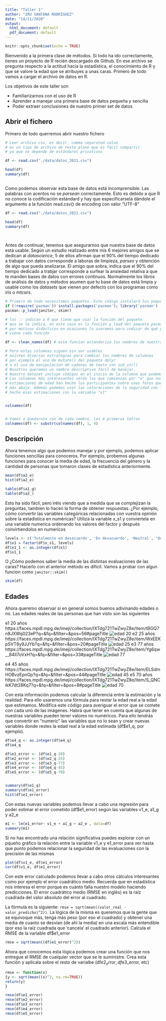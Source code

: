 ---
title: "Taller 1"
author: "IRU SANTANA RODRÍGUEZ"
date: "14/11/2020"
output:
  html_document: default
  pdf_document: default
---

```{r setup, include=FALSE}
knitr::opts_chunk$set(echo = TRUE)
```

Bienvenido a la primera clase de métodos. Si todo ha ido correctamente, tienes un proyecto de R recién descargado de Github. En ese archivo se pregunta respecto a la actitud hacia la estadística, el conocimiento de R y que se valore la edad que se atribuyes a unas caras. 
Primero de todo vamos a cargar el archivo de datos en R. 
  
Los objetivos de este taller son

- Familiarizarnos con el uso de R 
- Aprender a manejar una primera base de datos pequeña y sencilla
- Poder extraer conclusiones de nuestro primer set de datos


## Abrir el fichero

Primero de todo querremos abrir nuestro fichero

```{r}
# Leer archivo csv, es decir, comma separated value
# es un tipo de archivo de texto plano que es fácil compartir 
# ya que no depende de estándares privativos 

df <- read.csv("./data/datos_2021.csv") 

head(df)
summary(df)
  
```
Como podemos observar esta base de datos está incomprensible. Las palabras con acentos no se _parsean_ correctamente. Esto es debido a que R no conoce la codificación estándard  y hay que especificarsela dándole el argumento a la función read.csv() de encoding con valor "UTF-8"

```{r}
df <- read.csv("./data/datos_2021.csv")

head(df)
summary(df)
  
  
```

Antes de continuar, tenemos que asegurarnos que nuestra base de datos está usable. Según un estudio realizado entre mis 6 mejores amigos que se dedican al _datascience_, 5 de ellos afirman que el  90% del tiempo dedicado a trabajar con datos corresponde a laboras de limpieza, _parseo_ y obtención de algo que pueda analizarse. El amigo que sobra, indica que el 90% del tiempo dedicado a trabjar corresponde a surfear la ansiedad relativa a que te manden bases de datos con errores continuos. Normalmente los libros de análisis de datos y métodos asumen que tu base de datos está limpia y usable como los _datasets_ que vienen por defecto con los programas como _iris_ o _mtcars_. 

```{r}

# Primero de todo necesitamos paquetes. Este código instalará los paquetes que usaremos. 
if (!require('pacman')) install.packages('pacman'); library('pacman') 
pacman::p_load(janitor, skimr) 

# los :: indican a R que tiene que usar la función del paquete 
# que se le indica, en este caso es la función p_load del paquete pacman
# por motivos didácticos en ocasiones lo usaremos para indicar de qué paquete
# viene cada función

df <- clean_names(df) # esta funcion estandariza los nombres de nuestras columnas

# Pero estas columnas siguen sin ser usables
# existen diversas estrategias para cambiar los nombres de columnas
# por ejemplo el uso de mutate() del paquete dplyr
# o el uso de manipulacion de cadenas de texto con sub_str()
# Nosotros queremos un nombre descriptivo fácil de manejar. 
# Nuestro dataset incluye códigos en el inicio de la columna que podemos aprovechar 
# Las columnas más interesantes serán las que comienzan por "e" que nos indican qué 
# estimaciones de edad han hecho los participantes sobre unas fotos que se presentan 
# más abajo. Además podemos usar las valoraciones de la seguridad con la que han 
# hecho esas estimaciones con la variable "v1"


colnames(df)


# Vamos a quedarnos con de cada nombre, las 4 primeras letras
colnames(df) <- substr(colnames(df), 1, 4)

```

## Descripción

Ahora tenemos algo que podemos manejar y por ejemplo, podemos aplicar funciones sencillas para conoceros. Por ejemplo, probemos algunas funciones para conocer la media de edad, la frecuencia del género y la cantidad de personas que tomaron clases de estadística anteriormente.


```{r}
mean(df$a2_e)
hist(df$a2_e)

table(df$a1_g)
table(df$a3_)
```

Esto ha sido fácil, pero iréis viendo que a medida que se complejizan la preguntas, tambien lo hacen la forma de obtener respuestas. ¿Por ejemplo, cómo convertir las variables categóricas relacionadas con vuestra opinión sobre la estadística en numéricas? Utiliza la variable x_s1 y conviertela en una variable numerica ordenando los valores del factor y después convirtiendolos en numericos

```{r}

levels <- c('Totalmente en desacuerdo', 'En desacuerdo', 'Neutral', 'De acuerdo', 'totalmente de acuerdo')
df$x1 = factor(df$x_s1, levels)
df$x1_1 <- as.integer(df$x1)
df$x1_1

```

O ¿Cómo podemos saber la media de las distintas evaluaciones de las caras? Hacerlo con el anterior método es difícil. Vamos a probar con algun funcion como `janitor::skim()`

```{r}

skim(df)


```

## Edades

Ahora queremo observar si en general somos buenos adivinando edades o no. Las edades reales de las personas que han  visto son las siguientes

e1 20 años https://faces.mpdl.mpg.de/imeji/collection/IXTdg721TwZwyZ8e/item/tBGQ7n8JXWq023eP?q=&fq=&filter=&pos=56#pageTitle
![edad 20](./faces/1.png)
e2 25 años https://faces.mpdl.mpg.de/imeji/collection/IXTdg721TwZwyZ8e/item/WxEEKpSVT8y9JJYb?q=&fq=&filter=&pos=20#pageTitle
![edad 25](./faces/2.png)
e3 77 años https://faces.mpdl.mpg.de/imeji/collection/IXTdg721TwZwyZ8e/item/Yg6qw__84II7oVxH?q=&fq=&filter=&pos=33#pageTitle
![edad 77](./faces/3.png)


e4 45 años https://faces.mpdl.mpg.de/imeji/collection/IXTdg721TwZwyZ8e/item/ELSdmHOBvzEpnGp?q=&fq=&filter=&pos=44#pageTitle
![edad 45](./faces/4.png)
e5 70 años https://faces.mpdl.mpg.de/imeji/collection/IXTdg721TwZwyZ8e/item/S_QNCikK7dt28Kq7?q=&fq=&filter=&pos=8#pageTitle
![edad 70](./faces/5.png)

Con esta información podemos calcular la diferencia entre la estimación y la realidad. Para ello usaremos una fórmula para restar la edad real a la edad que estimamos. Modifica este código para averiguar el error que se comete con cada uno de las imágenes. Habrá que tener en cuenta que algunas de nuestras variables pueden tener valores no numéricos. Para ello tendrás que convertir en "numeric" las variables que no lo sean y crear nuevas variables donde restes la edad real a la edad estimada (df$e1_q, por ejemplo).

```{r}

df$e4_q <- as.integer(df$e4_q)
df$e4_q

df$e1_error <- (df$e1_q-20)
df$e2_error <- (df$e2_q-25)
df$e3_error <- (df$e3_q-77)
df$e4_error <- (df$e4_q-45)
df$e5_error <- (df$e5_q-70)


summary(df$e1_q)
summary(df$e1_error)
hist(df$e1_error)

```

Con estas nuevas variables podemos llevar a cabo una regresión para poder estimar el error cometido (df$e1_error) según las variables v1_e, a1_g y a2_e


```{r}



m1 <- lm(e1_error~ v1_e + a1_g + a2_e , data=df)
summary(m1) 


```

Si no has encontrado una relación significativa puedes explorar con un pqueño gráfico la relación entre la variable v1_e y e1_error para ver hasta que punto podemos relacionar la seguridad de las evaluaciones con la precisión de las mismas 

```{r}
plot(df$v1_e, df$e1_error)
cor(df$v1_e, df$e1_error)
```

Con este error calculado podemos llevar a cabo otros cálculos interesantes como por ejemplo el error cuadrático medio. Recuerda que en estadística nos interesa el error porque es cuánto falla nuestro modelo haciendo predicciones. El error cuadrático medio (RMSE en inglés) es la raíz cuadrada del valor absoluto del error al cuadrado. 

La fórmula es la siguiente: `rmse = sqrt(mean((valor_real -  valor_predicho)^2))`. La lógica de la misma es queremos que la gente que se equivoque más, tenga más peso (por eso el cuadrado) y obtener una media de cuanto se desvían (de ahi la media) en una escala más entendible (por eso la raíz cuadrada que 'cancela' el cuadrado anterior). Calcula el RMSE de la variable df$e1_error

```{r}
rmse = sqrt(mean((df$e1_error)^2))


```

Ahora que conocemos esta lógica podemos crear una función que nos entregue el RMSE de cualquier vector que se le suministre. Crea esta función y aplicala sobre el resto de varialbe (df$e2_error, df$e3_error, etc)

```{r}

rmse <- function(x)
{y <- sqrt(mean((x)^2, na.rm=TRUE))
return(y)  
}

rmse(df$e1_error)
rmse(df$e2_error)
rmse(df$e3_error)
rmse(df$e4_error)
rmse(df$e5_error)
```
